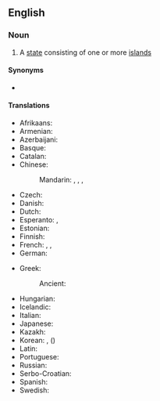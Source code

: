 {{also|island-state}}
==English==
{{wikipedia}}

===Noun===
{{en-noun}}

# A [[state]] consisting of one or more [[island]]s

====Synonyms====
* {{l|en|island country}}

====Translations====
{{trans-top|state consisting of one or more islands}}
* Afrikaans: {{t|af|eilandnasie}}
* Armenian: {{t|hy|կղզի-պետություն}}
* Azerbaijani: {{t|az|ada ölkəsi}}
* Basque: {{t|eu|uharte-estatu}}
* Catalan: {{t|ca|estat insular}}
* Chinese:
*: Mandarin: {{t|cmn|島嶼國家|sc=Hani}}, {{t|cmn|岛屿国家|tr=dǎoyǔ guójiā|sc=Hani}}, {{t+|cmn|島國|sc=Hani}}, {{t+|cmn|岛国|tr=dǎoguó|sc=Hani}}
* Czech: {{t|cs|ostrovní stát}}
* Danish: {{t|da|østat}}
* Dutch: {{t+|nl|eilandstaat|m}}
* Esperanto: {{t|eo|landinsulo}}, {{t|eo|insula lando}}
* Estonian: {{t|et|saareriik}}
* Finnish: {{t+|fi|saarivaltio}}
* French: {{t+|fr|pays insulaire|m}}, {{t|fr|État insulaire|m}}, {{t|fr|état insulaire|m}}
* German: {{t+|de|Inselstaat|m}}
{{trans-mid}}
* Greek: {{t|el|νησιωτικό κράτος}}
*: Ancient: {{t-needed|grc}}
* Hungarian: {{t+|hu|szigetország}}
* Icelandic: {{t+|is|eyríki|n}}
* Italian: {{t|it|stato insulare|m}}
* Japanese: {{t+|ja|島国|tr=しまぐに, shimaguni|sc=Jpan}}
* Kazakh: {{t|kk|аралдық ел|sc=Cyrl}}
* Korean: {{t+|ko|섬나라}}, {{t|ko|도국|sc=Kore}} ({{t+|ko|島國|sc=Kore}})
* Latin: {{t|la|civitas insularis}}
* Portuguese: {{t|pt|estado insular|m}}
* Russian: {{t|ru|островно́е госуда́рство|n}}
* Serbo-Croatian: {{t|sh|ostrvska država}}
* Spanish: {{t|es|estado insular|m}}
* Swedish: {{t+|sv|östat|c}}
{{trans-bottom}}